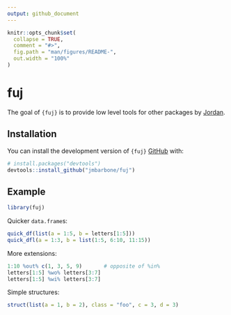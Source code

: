 ```yaml
---
output: github_document
---
```


<!-- README.md is generated from README.Rmd. Please edit that file -->

```r
knitr::opts_chunk$set(
  collapse = TRUE,
  comment = "#>",
  fig.path = "man/figures/README-",
  out.width = "100%"
)
```

# fuj

<!-- badges: start -->
<!-- badges: end -->

The goal of `{fuj}` is to provide low level tools for other packages by [Jordan](github.com/jmbarbone).

## Installation

You can install the development version of `{fuj}` [GitHub](https://github.com/) with:

``` r
# install.packages("devtools")
devtools::install_github("jmbarbone/fuj")
```

## Example

```r
library(fuj)
```

Quicker `data.frame`s:

```r
quick_df(list(a = 1:5, b = letters[1:5]))
quick_dfl(a = 1:3, b = list(1:5, 6:10, 11:15))
```

More extensions:

```r
1:10 %out% c(1, 3, 5, 9)       # opposite of %in% 
letters[1:5] %wo% letters[3:7]
letters[1:5] %wi% letters[3:7]
```

Simple structures:

```r
struct(list(a = 1, b = 2), class = "foo", c = 3, d = 3)
```
